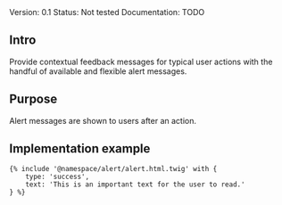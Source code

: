 <div class="mb-4 text-center">
	<span class="badge badge-sm text-bg-blue me-2">Version: 0.1</span>
	<span class="badge badge-sm text-bg-red me-2">Status: Not tested</span>
	<span class="badge badge-sm text-bg-warning">Documentation: TODO</span>
</div>

## Intro

Provide contextual feedback messages for typical user actions with the handful of available and flexible alert messages.


## Purpose

Alert messages are shown to users after an action.

## Implementation example
```
{% include '@namespace/alert/alert.html.twig' with {
	type: 'success',
	text: 'This is an important text for the user to read.'
} %}
```